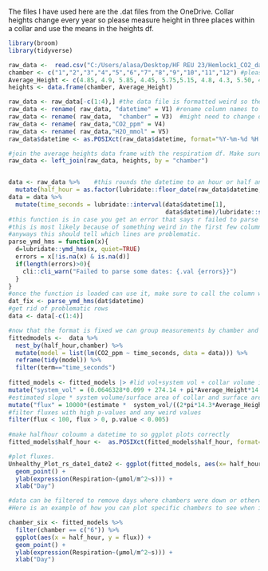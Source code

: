 The files I have used here are the .dat files from the OneDrive. Collar heights change every year so please measure height in three places within a collar and use the means in the heights df.
```{r}
library(broom)
library(tidyverse)

raw_data <-  read.csv("C:/Users/alasa/Desktop/HF REU 23/Hemlock1_CO2_data23.dat",header=F)
chamber <- c("1","2","3","4","5","6","7","8","9","10","11","12") #please keep this as a character
Average_Height <- c(4.85, 4.9, 5.85, 4.45, 5.75,5.15, 4.8, 4.3, 5.50, 4.3, 3.6, 4)
heights <- data.frame(chamber, Average_Height)
```


```{r}
raw_data <- raw_data[-c(1:4),] #the data file is formatted weird so the headers are in the data frame, this gets rid of that and the next line renames coloumn names into something helpful
raw_data <- rename( raw_data, "datetime" = V1) #rename column names to what they actually are, 
raw_data <- rename( raw_data,  "chamber" = V3)  #might need to change depending on what your file looks like 
raw_data <- rename( raw_data,"CO2_ppm" = V4)
raw_data <- rename( raw_data,"H2O_mmol" = V5)
raw_data$datetime <- as.POSIXct(raw_data$datetime, format="%Y-%m-%d %H:%M:%S") #correctly formats date-time

#join the average heights data frame with the respiratiom df. Make sure they each have the same column name
raw_data <- left_join(raw_data, heights, by = "chamber")


data <- raw_data %>%    #this rounds the datetime to an hour or half an hour and fixes formatting for chamber column               
  mutate(half_hour = as.factor(lubridate::floor_date(raw_data$datetime, "30 min")))
data = data %>%
  mutate(time_seconds = lubridate::interval(data$datetime[1],
                                            data$datetime)/lubridate::seconds(1))
#this function is in case you get an error that says r failed to parse etc etc 
#this is most likely because of something weird in the first few columns so make sure to double check. 
#anyways this should tell which lines are problematic.
parse_ymd_hms = function(x){
  d=lubridate::ymd_hms(x, quiet=TRUE)
  errors = x[!is.na(x) & is.na(d)]
  if(length(errors)>0){
    cli::cli_warn("Failed to parse some dates: {.val {errors}}")
  }
}
#once the function is loaded can use it, make sure to call the column with datetimes
dat_fix <- parse_ymd_hms(dat$datetime)
#get rid of problematic rows 
data <- data[-c(1:4)]

#now that the format is fixed we can group measurements by chamber and the half hour they were recorded in. 
fittedmodels <-  data %>% 
  nest_by(half_hour,chamber) %>%
  mutate(model = list(lm(CO2_ppm ~ time_seconds, data = data))) %>%
  reframe(tidy(model)) %>%
  filter(term=="time_seconds")
 
fitted_models <- fitted_models |> #lid vol+system vol + collar volume in cm3 then converted to L by divinding by 1000 
mutate("system_vol" = (0.0646328*0.099 + 274.14 + pi*Average_Height*14.3^2 )/1000) |>  
#estimated slope * system volume/surface area of collar and surface area of lid 
mutate("flux" = 10000*(estimate *  system_vol/((2*pi*14.3*Average_Height+2*pi*14.3^2)+(2*pi*14.3*9.9+2*pi*14.3^2)))) |> 
#filter fluxes with high p-values and any weird values
filter(flux < 100, flux > 0, p.value < 0.005)  
  
#make halfhour coloumn a datetime to so ggplot plots correctly 
fitted_models$half_hour <-  as.POSIXct(fitted_models$half_hour, format="%Y-%m-%d %H:%M:%S") 

#plot fluxes. 
Unhealthy_Plot_rs_date1_date2 <- ggplot(fitted_models, aes(x= half_hour, y = flux)) +
  geom_point() +
  ylab(expression(Respiration~(µmol/m^2~s))) +
  xlab("Day")

#data can be filtered to remove days where chambers were down or otherwise not working. 
#Here is an example of how you can plot specific chambers to see when it is/is not working.

chamber_six <- fitted_models %>%
  filter(chamber == c("6")) %>% 
  ggplot(aes(x = half_hour, y = flux)) +
  geom_point() +
  ylab(expression(Respiration~(µmol/m^2~s))) +
  xlab("Day")

```

